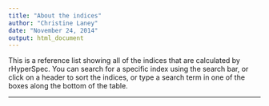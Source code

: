 ```yaml
---
title: "About the indices"
author: "Christine Laney"
date: "November 24, 2014"
output: html_document
---
```


This is a reference list showing all of the indices that are calculated by rHyperSpec.
You can search for a specific index using the search bar, or click on a header to sort
the indices, or type a search term in one of the boxes along the bottom of the table.

--------
